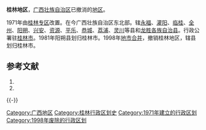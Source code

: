 '''桂林地区'''，[[广西壮族自治区|广西壮族自治区]]已撤消的[[地区行政公署|地区]]。

1971年由[[桂林专区|桂林专区]]改置。在今广西壮族自治区东北部。辖[[永福县|永福]]、[[灌阳县|灌阳]]、[[临桂县|临桂]]、[[全州县|全州]]、[[阳朔县|阳朔]]、[[兴安县|兴安]]、[[资源县|资源]]、[[平乐县|平乐]]、[[恭城县|恭城]]、[[荔浦县|荔浦]]、[[灵川县|灵川]]等县和[[龙胜各族自治县|龙胜各族自治县]]。行政公署驻[[桂林市|桂林市]]。1981年阳朔县划归桂林市。1998年[[地市合并|地市合并]]，撤销桂林地区，辖县划归桂林市。

== 参考文献 ==
{{Wikisource|国务院关于同意广西壮族自治区桂林市和桂林地区合并的批复}}
# {{Cite book | author = 戴均良等 | title = 《中国古今地名大词典》 | location = 上海 | publisher = 上海辞书出版社 | date = 2005 | language = zh-hans }}
# {{Cite book | author = 史为乐 | title = 《中华人民共和国政区沿革（1949-2002）》 | location = 北京 | publisher = 人民出版社 | date = 2006 | language = zh-hans }}
{{reflist}}
{{广西行政区划小作品}}
{{-}}
{{广西历史二级政区}}

[[Category:广西地区|Category:广西地区]]
[[Category:桂林行政区划史|Category:桂林行政区划史]]
[[Category:1971年建立的行政区划|Category:1971年建立的行政区划]]
[[Category:1998年废除的行政区划|Category:1998年废除的行政区划]]